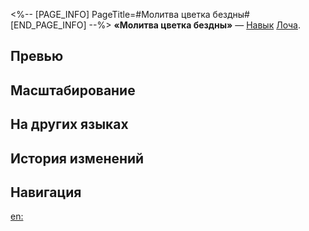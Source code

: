 <%-- [PAGE_INFO]
PageTitle=#Молитва цветка бездны#
[END_PAGE_INFO] --%>
{{Навык Инфобокс
|Название         = Молитва цветка бездны
|Изображение      = Навык Молитва цветка бездны.png
|Персонаж         = Лоча
|Тип              = Навык
|Тэг              = Восстановление
|УронСтойк        = 
|ЭнергияГен       = 30
|Энергия          = 
|Длительность     = 
|Описание         = Использование навыка восстанавливает выбранному союзнику НР, равное {{Цвет|Выделенный|40%—64%}} от силы атаки Лочи плюс {{Цвет|Выделенный|200—890}} ед. Лоча также получает 1 ур. Цветка Бездны.<br />Когда НР любого союзника опускается ниже или равно 50%, Лоча немедленно применяет к нему сходный с навыком эффект и не расходует очки навыков. Этот эффект может сработать повторно только через 2 хода.
|Свойство1        = 
|Масштабирование1 = 
}}
'''«Молитва цветка бездны»''' — [[Навык]] [[Лоча]].

==Превью==
{{Превью
|Файл = Молитва цветка бездны Превью
}}

==Масштабирование==
{{Масштабирование навыка
|40%;42.5%;45%;47.5%;50%;52%;54%;56%;58%;60%;62%;64%;66%;68%;70%
|20000%;32000%;41000%;50000%;56000%;62000%;66500%;71000%;75500%;80000%;84500%;89000%;93500%;98000%;102500%
}}

==На других языках==
{{На других языках
|en   = Prayer of Abyss Flower
|zhs  = 白花的祈望
|zht  = 白花的祈望
|ja   = {{Rubi|白花|びゃっか}}の{{Rubi|祈望|きぼう}}
|ko   = 백화의 기원
|es   = Oración de la flor abisal
|fr   = Prière de la Fleur de l'abîme
|ru   = Молитва цветка бездны
|th   = Prayer of Abyss Flower
|vi   = Lời Cầu Nguyện Của Hoa Trắng
|de   = Gebet der Abgrundblume
|id   = Prayer of Abyss Flower
|pt   = Prece da Flor do Abismo
}}

==История изменений==
{{История изменений|3.5}}

==Навигация==
{{Навык Навбокс|Лоча}}

[[en:]]